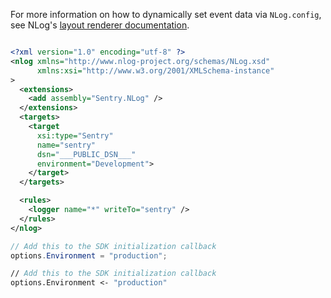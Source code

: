 <Alert level="" title="NLog Layouts">

For more information on how to dynamically set event data via `NLog.config`, see NLog's [layout renderer documentation](https://nlog-project.org/config/?tab=layout-renderers).

</Alert>

<SignInNote />

```xml {tabTitle:NLog.config}

<?xml version="1.0" encoding="utf-8" ?>
<nlog xmlns="http://www.nlog-project.org/schemas/NLog.xsd"
      xmlns:xsi="http://www.w3.org/2001/XMLSchema-instance"
>
  <extensions>
    <add assembly="Sentry.NLog" />
  </extensions>
  <targets>
    <target
      xsi:type="Sentry"
      name="sentry"
      dsn="___PUBLIC_DSN___"
      environment="Development">
    </target>
  </targets>

  <rules>
    <logger name="*" writeTo="sentry" />
  </rules>
</nlog>
```

```csharp
// Add this to the SDK initialization callback
options.Environment = "production";
```

```fsharp
// Add this to the SDK initialization callback
options.Environment <- "production"
```
